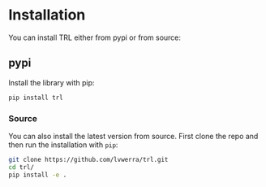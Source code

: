 # Installation
You can install TRL either from pypi or from source:

## pypi
Install the library with pip:

```bash
pip install trl
```

### Source
You can also install the latest version from source. First clone the repo and then run the installation with `pip`:

```bash
git clone https://github.com/lvwerra/trl.git
cd trl/
pip install -e .
```